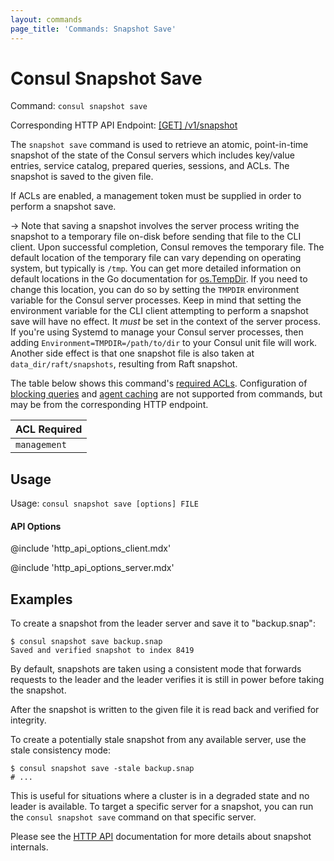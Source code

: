 ```yaml
---
layout: commands
page_title: 'Commands: Snapshot Save'
---
```


# Consul Snapshot Save

Command: `consul snapshot save`

Corresponding HTTP API Endpoint: [\[GET\] /v1/snapshot](/api-docs/snapshot#generate-snapshot)

The `snapshot save` command is used to retrieve an atomic, point-in-time snapshot
of the state of the Consul servers which includes key/value entries,
service catalog, prepared queries, sessions, and ACLs. The snapshot is saved to
the given file.

If ACLs are enabled, a management token must be supplied in order to perform
a snapshot save.

-> Note that saving a snapshot involves the server process writing the snapshot to a
temporary file on-disk before sending that file to the CLI client. Upon successful completion,
Consul removes the temporary file. The default location of the temporary file
can vary depending on operating system, but typically is `/tmp`. You can get more detailed
information on default locations in the Go documentation for [os.TempDir](https://golang.org/pkg/os/#TempDir).
If you need to change this location, you can do so by setting the `TMPDIR` environment
variable for the Consul server processes. Keep in mind that setting the environment variable for
the CLI client attempting to perform a snapshot save will have no effect. It _must_ be set in
the context of the server process. If you're using Systemd to manage your Consul server
processes, then adding `Environment=TMPDIR=/path/to/dir` to your Consul unit file will work.
Another side effect is that one snapshot file is also taken at `data_dir/raft/snapshots`,
resulting from Raft snapshot.

The table below shows this command's [required ACLs](/api-docs/api-structure#authentication). Configuration of
[blocking queries](/api-docs/features/blocking) and [agent caching](/api-docs/features/caching)
are not supported from commands, but may be from the corresponding HTTP endpoint.

| ACL Required |
| ------------ |
| `management` |

## Usage

Usage: `consul snapshot save [options] FILE`

#### API Options

@include 'http_api_options_client.mdx'

@include 'http_api_options_server.mdx'

## Examples

To create a snapshot from the leader server and save it to "backup.snap":

```shell-session
$ consul snapshot save backup.snap
Saved and verified snapshot to index 8419
```

By default, snapshots are taken using a consistent mode that forwards requests
to the leader and the leader verifies it is still in power before taking the
snapshot.

After the snapshot is written to the given file it is read back and verified for
integrity.

To create a potentially stale snapshot from any available server, use the stale
consistency mode:

```shell-session
$ consul snapshot save -stale backup.snap
# ...
```

This is useful for situations where a cluster is in a degraded state and no
leader is available. To target a specific server for a snapshot, you can run
the `consul snapshot save` command on that specific server.

Please see the [HTTP API](/api-docs/snapshot) documentation for
more details about snapshot internals.
